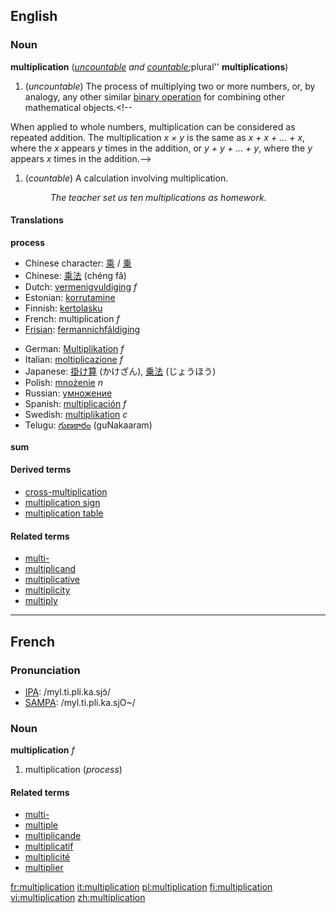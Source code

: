{{wikipedia}}
==English==
===Noun===
'''multiplication''' (''[[uncountable]] and [[countable]]; ''plural'' '''multiplications''')

#<!--Def1-->{{mathematics}} (''uncountable'') The process of multiplying two or more numbers, or, by analogy, any other similar [[binary operation]] for combining other mathematical objects.<!--
When applied to whole numbers, multiplication can be considered as repeated addition.  The multiplication  ''x &times; y''  is the same as  ''x + x + ... + x'',  where the  ''x''  appears  ''y'' times in the addition, or  ''y + y + ... + y'',  where the  ''y''  appears  ''x''  times in the addition.-->
#<!--Def2-->{{arithmetic}} (''countable'') A calculation involving multiplication.
#:''The teacher set us ten multiplications as homework.''

====Translations====

<!--Def1-->'''process'''
{{top}}
*Chinese character: [[乘]] / [[乗]]
*Chinese: [[乘法]] (chéng fǎ)
*Dutch: [[vermenigvuldiging]] ''f''
*Estonian: [[korrutamine]]
*Finnish: [[kertolasku]]
*French: multiplication ''f''
*[[Frisian]]: [[fermannichfâldiging]]
{{mid}}
*German: [[Multiplikation]] ''f''
*Italian: [[moltiplicazione]] ''f''
*Japanese: [[掛け算]] (かけざん), [[乗法]] (じょうほう)
*Polish: [[mnożenie]] ''n''
*Russian: [[умножение]]
*Spanish: [[multiplicación]] ''f''
*Swedish: [[multiplikation]] ''c''
*Telugu: [[గుణకారం]] (guNakaaram)
{{bottom}}

<!--Def2-->'''sum'''
{{top}}
{{mid}}
{{bottom}}

====Derived terms====
*[[cross-multiplication]]
*[[multiplication sign]]
*[[multiplication table]]

====Related terms====
*[[multi-]]
*[[multiplicand]]
*[[multiplicative]]
*[[multiplicity]]
*[[multiply]]

----
==French==

===Pronunciation===
*[[w:IPA|IPA]]: /myl.ti.pli.ka.sjɔ̃/
*[[w:SAMPA|SAMPA]]: /myl.ti.pli.ka.sjO~/

===Noun===
'''multiplication''' ''f''

#multiplication (''process'')

====Related terms====
*[[multi-#French|multi-]]
*[[multiple]]
*[[multiplicande]]
*[[multiplicatif]]
*[[multiplicité]]
*[[multiplier]]

[[fr:multiplication]]
[[it:multiplication]]
[[pl:multiplication]]
[[fi:multiplication]]
[[vi:multiplication]]
[[zh:multiplication]]